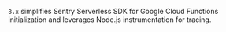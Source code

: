`8.x` simplifies Sentry Serverless SDK for Google Cloud Functions initialization and leverages Node.js instrumentation for tracing.

